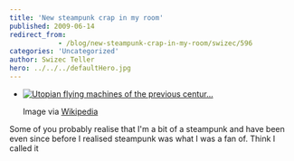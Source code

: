 ```yaml
---
title: 'New steampunk crap in my room'
published: 2009-06-14
redirect_from: 
            - /blog/new-steampunk-crap-in-my-room/swizec/596
categories: 'Uncategorized'
author: Swizec Teller
hero: ../../../defaultHero.jpg
---
```

- [![Utopian flying machines of the previous centur...](http://upload.wikimedia.org/wikipedia/commons/thumb/e/e1/Early_flight_02561u_%282%29.jpg/300px-Early_flight_02561u_%282%29.jpg "Utopian flying machines of the previous centur...")](http://commons.wikipedia.org/wiki/Image:Early_flight_02561u_%282%29.jpg)

  Image via [Wikipedia](http://commons.wikipedia.org/wiki/Image:Early_flight_02561u_%282%29.jpg)

Some of you probably realise that I'm a bit of a steampunk and have been even since before I realised steampunk was what I was a fan of. Think I called it